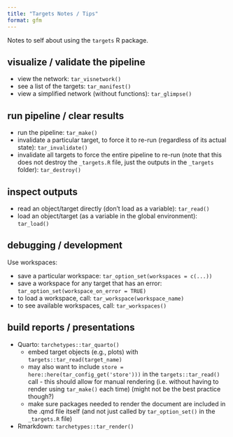 ```yaml
---
title: "Targets Notes / Tips"
format: gfm
---
```


<!-- targets_notes.md is generated from targets_notes.qmd. Please edit that file -->

Notes to self about using the `targets` R package.

## visualize / validate the pipeline

-   view the network: `tar_visnetwork()`
-   see a list of the targets: `tar_manifest()`
-   view a simplified network (without functions): `tar_glimpse()`

## run pipeline / clear results

-   run the pipeline: `tar_make()`
-   invalidate a particular target, to force it to re-run (regardless of its actual state): `tar_invalidate()`
-   invalidate all targets to force the entire pipeline to re-run (note that this does not destroy the `_targets.R` file, just the outputs in the `_targets` folder): `tar_destroy()`

## inspect outputs

-   read an object/target directly (don't load as a variable): `tar_read()`
-   load an object/target (as a variable in the global environment): `tar_load()`

## debugging / development

Use workspaces:

-   save a particular workspace: `tar_option_set(workspaces = c(...))`
-   save a workspace for any target that has an error: `tar_option_set(workspace_on_error = TRUE)`
-   to load a workspace, call: `tar_workspace(workspace_name)`
-   to see available workspaces, call: `tar_workspaces()`

## build reports / presentations

-   Quarto: `tarchetypes::tar_quarto()`
    -   embed target objects (e.g., plots) with `targets::tar_read(target_name)`
    - may also want to include `store = here::here(tar_config_get('store')))` in the `targets::tar_read()` call - this should allow for manual rendering (i.e. without having to render using `tar_make()` each time) (might not be the best practice though?)
    -   make sure packages needed to render the document are included in the .qmd file itself (and not just called by `tar_option_set()` in the `_targets.R` file)
-   Rmarkdown: `tarchetypes::tar_render()`
